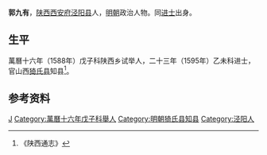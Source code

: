 '''郭九有'''，[[陕西|陕西]][[西安府|西安府]][[泾阳县|泾阳县]]人，[[明朝|明朝]]政治人物。同[[进士|进士]]出身。

==生平==
萬曆十六年（1588年）戊子科陕西乡试举人，二十三年（1595年）乙未科进士，官山西[[猗氏县|猗氏县]]知县<ref>《陕西通志》</ref>。

==参考资料==
{{reflist}}

{{明朝官员小作品}}
{{萬曆二十三年乙未科殿試金榜}}
{{DEFAULTSORT:Guo郭}}
[[Category:郭姓|J]]
[[Category:萬曆十六年戊子科舉人|Category:萬曆十六年戊子科舉人]]
[[Category:明朝猗氏县知县|Category:明朝猗氏县知县]]
[[Category:泾阳人|Category:泾阳人]]